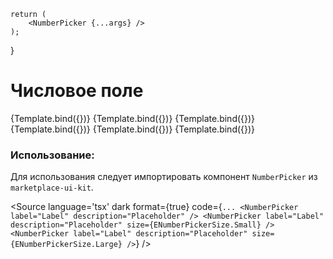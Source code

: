 
<Meta title="Picker/NumberPicker" component={NumberPicker} />

    return (
        <NumberPicker {...args} />
    );
}

# Числовое поле

<Canvas>
    <Story name="Small" args={{label: "Small size", description: "Number Picker", size: ENumberPickerSize.Small}}>
        {Template.bind({})}
    </Story>
    <Story name="Normal" args={{label: "Normal size", description: "Number Picker"}}>
        {Template.bind({})}
    </Story>
    <Story name="Large" args={{label: "Large size", description: "Number Picker", size: ENumberPickerSize.Large}}>
        {Template.bind({})}
    </Story>
    <Story name="Error" args={{label: "Error", description: "Number Picker", error: "Error text"}}>
        {Template.bind({})}
    </Story>
    <Story name="Disabled" args={{label: "Disabled", description: "Number Picker", isDisabled: true}}>
        {Template.bind({})}
    </Story>
    <Story name="Required" args={{label: "Required", description: "Number Picker", isRequired: true}}>
        {Template.bind({})}
    </Story>
</Canvas>

<ArgsTable of={NumberPicker} />

### Использование:
Для использования следует импортировать компонент `NumberPicker` из `marketplace-ui-kit`.

<Source
    language='tsx'
    dark
    format={true}
    code={`
        ...
        <NumberPicker label="Label" description="Placeholder" />
        <NumberPicker
            label="Label"
            description="Placeholder"
            size={ENumberPickerSize.Small}
        />
        <NumberPicker
            label="Label"
            description="Placeholder"
            size={ENumberPickerSize.Large}
        />
  `}
/>
